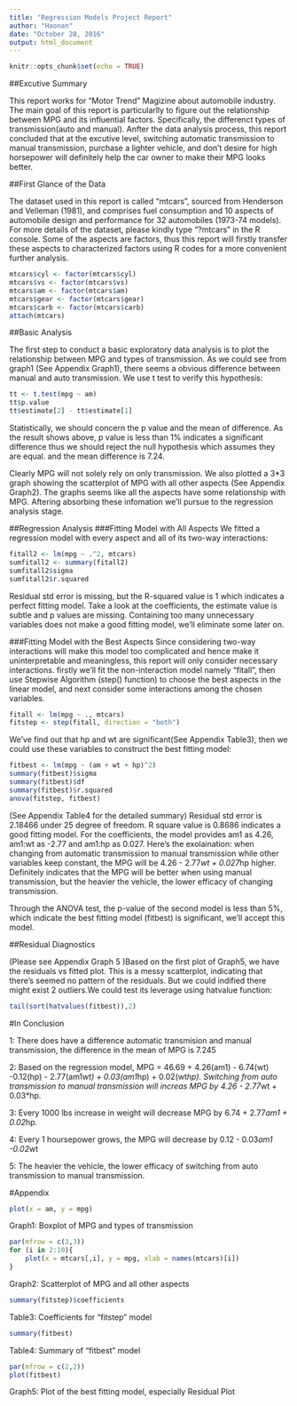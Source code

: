 ```yaml
---
title: "Regression Models Project Report"
author: "Haonan"
date: "October 28, 2016"
output: html_document
---
```


```r
knitr::opts_chunk$set(echo = TRUE)
```

##Excutive Summary

This report works for "Motor Trend" Magizine about automobile industry. The main goal of this report is particularlly to figure out the relationship between MPG and its influential factors. Specifically, the differenct types of transmission(auto and manual). Anfter the data analysis process, this report concluded that at the excutive level, switching automatic transmission to manual transmission, purchase a lighter vehicle, and don't desire for high horsepower will definitely help the car owner to make their MPG looks better.

##First Glance of the Data

The dataset used in this report is called "mtcars", sourced from Henderson and Velleman (1981), and comprises fuel consumption and 10 aspects of automobile design and performance for 32 automobiles (1973-74 models). For more details of the dataset, please kindly type "?mtcars" in the R console. Some of the aspects are factors, thus this report will firstly transfer these aspects to characterized factors using R codes for a more convenient further analysis. 

```r
mtcars$cyl <- factor(mtcars$cyl)
mtcars$vs <- factor(mtcars$vs)
mtcars$am <- factor(mtcars$am)
mtcars$gear <- factor(mtcars$gear)
mtcars$carb <- factor(mtcars$carb)
attach(mtcars)
```

##Basic Analysis

The first step to conduct a basic exploratory data analysis is to plot the relationship between MPG and types of transmission. As we could see from graph1 (See Appendix Graph1), there seems a obvious difference between manual and auto transmission. We use t test to verify this hypothesis:

```r
tt <- t.test(mpg ~ am)
tt$p.value
tt$estimate[2] - tt$estimate[1] 
```

Statistically, we should concern the p value and the mean of difference. As the result shows above, p value is less than 1% indicates a significant difference thus we should reject the null hypothesis which assumes they are equal. and the mean difference is 7.24. 

Clearly MPG will not solely rely on only transmission. We also plotted a 3*3 graph showing the scatterplot of MPG with all other aspects (See Appendix Graph2). The graphs seems like all the aspects have some relationship with MPG. Aftering absorbing these infomation we'll pursue to the regression analysis stage.

##Regression Analysis
###Fitting Model with All Aspects
We fitted a regression model with every aspect and all of its two-way interactions:
```r
fitall2 <- lm(mpg ~ .^2, mtcars)
sumfitall2 <- summary(fitall2)
sumfitall2$sigma
sumfitall2$r.squared
```

Residual std error is missing, but the R-squared value is 1 which indicates a perfect fitting model. Take a look at the coefficients, the estimate value is subtle and p values are missing. Containing too many unnecessary variables does not make a good fitting model, we'll eliminate some later on.

###Fitting Model with the Best Aspects
Since considering two-way interactions will make this model too complicated and hence make it uninterpretable and meaningless, this report will only consider necessary interactions. firstly we'll fit the non-interaction model namely "fitall", then use Stepwise Algorithm (step() function) to choose the best aspects in the linear model, and next consider some interactions among the chosen variables.
```r
fitall <- lm(mpg ~ ., mtcars)
fitstep <- step(fitall, direction = "both")
```

We've find out that hp and wt are significant(See Appendix Table3), then we could use these variables to construct the best fitting model:
```r
fitbest <- lm(mpg ~ (am + wt + hp)^2)
summary(fitbest)$sigma
summary(fitbest)$df
summary(fitbest)$r.squared
anova(fitstep, fitbest)
```

(See Appendix Table4 for the detailed summary) Residual std error is 2.18466 under 25 degree of freedom. R square value is 0.8686 indicates a good fitting model. For the coefficients, the model provides am1 as 4.26, am1:wt as -2.77 and am1:hp as 0.027. Here's the exolaination: when changing from automatic transmission to manual transmission while other variables keep constant, the MPG will be 4.26 - 2.77*wt + 0.027*hp higher. Definitely indicates that the MPG will be better when using manual transmission, but the heavier the vehicle, the lower efficacy of changing transmission. 

Through the ANOVA test, the p-value of the second model is less than 5%, which indicate the best fitting model (fitbest) is significant, we'll accept this model.

##Residual Diagnostics

(Please see Appendix Graph 5 )Based on the first plot of Graph5, we have the residuals vs fitted plot. This is a messy scatterplot, indicating that there's seemed no pattern of the residuals. But we could indified there might exist 2 outliers.We could test its leverage using hatvalue function:
```r
tail(sort(hatvalues(fitbest)),2)
```

#In Conclusion

1: There does have a difference automatic transmision and manual transmission, the difference in the mean of MPG is 7.245

2: Based on the regression model, MPG = 46.69 + 4.26(am1) - 6.74(wt) -0.12(hp) - 2.77(am1*wt) + 0.03(am1*hp) + 0.02(wt*hp). Switching from auto transmission to manual transmission will increas MPG by 4.26 - 2.77*wt + 0.03*hp. 

3: Every 1000 lbs increase in weight will decrease MPG by 6.74 + 2.77*am1 + 0.02*hp. 

4: Every 1 hoursepower grows, the MPG will decrease by 0.12 - 0.03*am1 -0.02*wt

5: The heavier the vehicle, the lower efficacy of switching from auto transmission to manual transmission. 


#Appendix

```r
plot(x = am, y = mpg)
```

Graph1: Boxplot of MPG and types of transmission


```r
par(mfrow = c(3,3))
for (i in 2:10){
    plot(x = mtcars[,i], y = mpg, xlab = names(mtcars)[i])
}
```

Graph2: Scatterplot of MPG and all other aspects


```r
summary(fitstep)$coefficients
```

Table3: Coefficients for "fitstep" model

```r
summary(fitbest)
```

Table4: Summary of "fitbest" model

```r
par(mfrow = c(2,2))
plot(fitbest)
```

Graph5: Plot of the best fitting model, especially Residual Plot
